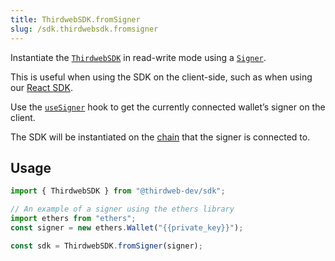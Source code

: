 ---
title: ThirdwebSDK.fromSigner
slug: /sdk.thirdwebsdk.fromsigner
---

Instantiate the [`ThirdwebSDK`](/sdk.thirdwebsdk) in read-write mode using a [`Signer`](https://docs.ethers.org/v5/api/signer/).

This is useful when using the SDK on the client-side, such as when using our [React SDK](/react).

Use the [`useSigner`](/react/react.usesigner) hook to get the currently connected wallet&rsquo;s signer on the client.

The SDK will be instantiated on the [chain](/typescript/sdk.thirdwebsdk#chain-required) that the signer is connected to.

## Usage

```typescript
import { ThirdwebSDK } from "@thirdweb-dev/sdk";

// An example of a signer using the ethers library
import ethers from "ethers";
const signer = new ethers.Wallet("{{private_key}}");

const sdk = ThirdwebSDK.fromSigner(signer);
```
